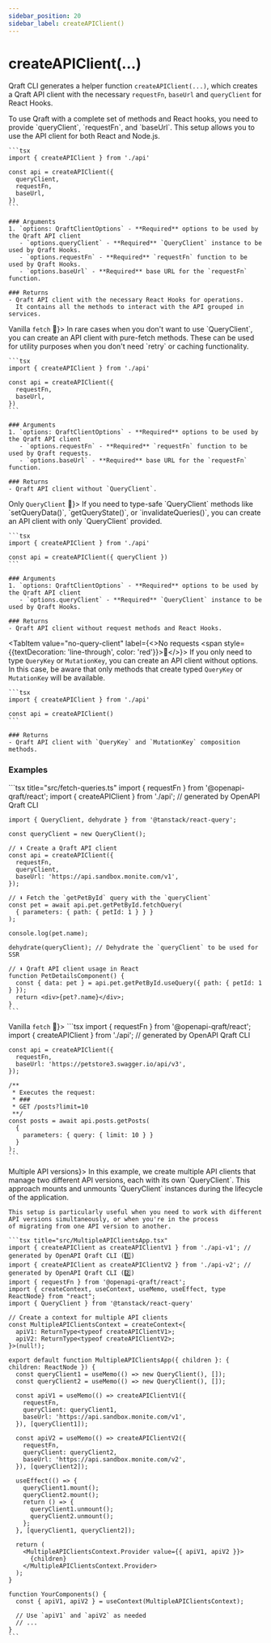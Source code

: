 ```yaml
---
sidebar_position: 20
sidebar_label: createAPIClient()
---
```



# createAPIClient(...)

Qraft CLI generates a helper function `createAPIClient(...)`, which creates a Qraft API client with
the necessary `requestFn`, `baseUrl` and `queryClient` for React Hooks.

<Tabs>
  <TabItem value="query-client" label="Full Power 🔋" default>
    To use Qraft with a complete set of methods and React hooks, you need to provide `queryClient`,
    `requestFn`, and `baseUrl`. This setup allows you to use the API client for both React and Node.js.

    ```tsx
    import { createAPIClient } from './api'

    const api = createAPIClient({
      queryClient,
      requestFn,
      baseUrl,
    })
    ```

    ### Arguments
    1. `options: QraftClientOptions` - **Required** options to be used by the Qraft API client
       - `options.queryClient` - **Required** `QueryClient` instance to be used by Qraft Hooks.
       - `options.requestFn` - **Required** `requestFn` function to be used by Qraft Hooks.
       - `options.baseUrl` - **Required** base URL for the `requestFn` function.

    ### Returns
    - Qraft API client with the necessary React Hooks for operations.
      It contains all the methods to interact with the API grouped in services.
  </TabItem>
  <TabItem value="vanilla-client" label={<>Vanilla&nbsp;<span style={{verticalAlign: 'middle'}}><code>fetch</code> 🫛</span></>}>
    In rare cases when you don't want to use `QueryClient`, you can create an API client with pure-fetch methods.
    These can be used for utility purposes when you don't need `retry` or caching functionality.

    ```tsx
    import { createAPIClient } from './api'

    const api = createAPIClient({
      requestFn,
      baseUrl,
    })
    ```

    ### Arguments
    1. `options: QraftClientOptions` - **Required** options to be used by the Qraft API client
       - `options.requestFn` - **Required** `requestFn` function to be used by Qraft requests.
       - `options.baseUrl` - **Required** base URL for the `requestFn` function.

    ### Returns
    - Qraft API client without `QueryClient`.
  </TabItem>
  <TabItem value="only-query-client" label={<>Only&nbsp;<span style={{verticalAlign: 'middle'}}><code>QueryClient</code>&nbsp;🔧</span></>}>
    If you need to type-safe `QueryClient` methods like `setQueryData()`, `getQueryState()`, or `invalidateQueries()`,
    you can create an API client with only `QueryClient` provided.

    ```tsx
    import { createAPIClient } from './api'

    const api = createAPIClient({ queryClient })
    ```

    ### Arguments
    1. `options: QraftClientOptions` - **Required** options to be used by the Qraft API client
       - `options.queryClient` - **Required** `QueryClient` instance to be used by Qraft Hooks.

    ### Returns
    - Qraft API client without request methods and React Hooks.
  </TabItem>

  <TabItem value="no-query-client" label={<>No requests&nbsp;<span style={{textDecoration: 'line-through', color: 'red'}}>🛜</span></>}>
    If you only need to type `QueryKey` or `MutationKey`, you can create an API client without options.
    In this case, be aware that only methods that create typed `QueryKey` or `MutationKey` will be available.

    ```tsx
    import { createAPIClient } from './api'

    const api = createAPIClient()
    ```

    ### Returns
    - Qraft API client with `QueryKey` and `MutationKey` composition methods.
  </TabItem>
</Tabs>

### Examples

<Tabs>
  <TabItem value="query-client" label="Full Power 🔋" default>
    ```tsx title="src/fetch-queries.ts"
    import { requestFn } from '@openapi-qraft/react';
    import { createAPIClient } from './api'; // generated by OpenAPI Qraft CLI

    import { QueryClient, dehydrate } from '@tanstack/react-query';

    const queryClient = new QueryClient();

    // ⬇︎ Create a Qraft API client
    const api = createAPIClient({
      requestFn,
      queryClient,
      baseUrl: 'https://api.sandbox.monite.com/v1',
    });

    // ⬇︎ Fetch the `getPetById` query with the `queryClient`
    const pet = await api.pet.getPetById.fetchQuery(
      { parameters: { path: { petId: 1 } } }
    );

    console.log(pet.name);

    dehydrate(queryClient); // Dehydrate the `queryClient` to be used for SSR

    // ⬇︎ Qraft API client usage in React
    function PetDetailsComponent() {
      const { data: pet } = api.pet.getPetById.useQuery({ path: { petId: 1 } });
      return <div>{pet?.name}</div>;
    }
    ```
  </TabItem>
  <TabItem value="with-parameters" label={<>Vanilla&nbsp;<span style={{verticalAlign: 'middle'}}><code>fetch</code> 🫛</span></>}>
    ```tsx
    import { requestFn } from '@openapi-qraft/react';
    import { createAPIClient } from './api'; // generated by OpenAPI Qraft CLI

    const api = createAPIClient({
      requestFn,
      baseUrl: 'https://petstore3.swagger.io/api/v3',
    });

    /**
     * Executes the request:
     * ###
     * GET /posts?limit=10
     **/
    const posts = await api.posts.getPosts(
      {
        parameters: { query: { limit: 10 } }
      }
    );
    ```
  </TabItem>
  <TabItem value="multiple-api-versions" label={<span style={{verticalAlign: 'middle'}}>Multiple API versions</span>}>
    In this example, we create multiple API clients that manage two different API versions, each with its own `QueryClient`.
    This approach mounts and unmounts `QueryClient` instances during the lifecycle of the application.

    This setup is particularly useful when you need to work with different API versions simultaneously, or when you're in the process
    of migrating from one API version to another.

    ```tsx title="src/MultipleAPIClientsApp.tsx"
    import { createAPIClient as createAPIClientV1 } from './api-v1'; // generated by OpenAPI Qraft CLI (1️⃣)
    import { createAPIClient as createAPIClientV2 } from './api-v2'; // generated by OpenAPI Qraft CLI (2️⃣)
    import { requestFn } from '@openapi-qraft/react';
    import { createContext, useContext, useMemo, useEffect, type ReactNode} from "react";
    import { QueryClient } from '@tanstack/react-query'

    // Create a context for multiple API clients
    const MultipleAPIClientsContext = createContext<{
      apiV1: ReturnType<typeof createAPIClientV1>;
      apiV2: ReturnType<typeof createAPIClientV2>;
    }>(null!);

    export default function MultipleAPIClientsApp({ children }: { children: ReactNode }) {
      const queryClient1 = useMemo(() => new QueryClient(), []);
      const queryClient2 = useMemo(() => new QueryClient(), []);

      const apiV1 = useMemo(() => createAPIClientV1({
        requestFn,
        queryClient: queryClient1,
        baseUrl: 'https://api.sandbox.monite.com/v1',
      }), [queryClient1]);

      const apiV2 = useMemo(() => createAPIClientV2({
        requestFn,
        queryClient: queryClient2,
        baseUrl: 'https://api.sandbox.monite.com/v2',
      }), [queryClient2]);

      useEffect(() => {
        queryClient1.mount();
        queryClient2.mount();
        return () => {
          queryClient1.unmount();
          queryClient2.unmount();
        };
      }, [queryClient1, queryClient2]);

      return (
        <MultipleAPIClientsContext.Provider value={{ apiV1, apiV2 }}>
          {children}
        </MultipleAPIClientsContext.Provider>
      );
    }

    function YourComponents() {
      const { apiV1, apiV2 } = useContext(MultipleAPIClientsContext);

      // Use `apiV1` and `apiV2` as needed
      // ...
    }
    ```
  </TabItem>
</Tabs>
